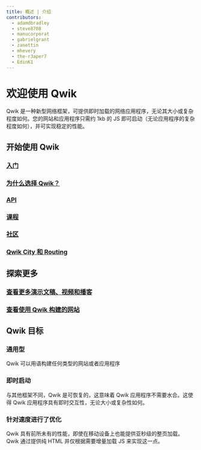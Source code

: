 ```yaml
---
title: 概述 | 介绍
contributors:
  - adamdbradley
  - steve8708
  - manucorporat
  - gabrielgrant
  - zanettin
  - mhevery
  - the-r3aper7
  - EdinK1
---
```


# 欢迎使用 Qwik

Qwik 是一种新型网络框架，可提供即时加载的网络应用程序，无论其大小或复杂程度如何。您的网站和应用程序只需约 1kb 的 JS 即可启动（无论应用程序的复杂程度如何），并可实现稳定的性能。

## 开始使用 Qwik

<div class="card-grid">
  <a class="card card-center" href="/docs/getting-started/">
    <ImgGettingStartedRocket class="intro-icon" style="margin-bottom:-7px"/>
    <h3>入门</h3>
  </a>
  <a class="card card-center" href="/docs/concepts/think-qwik/">
    <ImgWhyQwikLogo class="intro-icon" />
    <h3>为什么选择 Qwik？</h3>
  </a>
  <a class="card card-center" href="/api/">
    <ImgApiServer class="intro-icon" style="margin-bottom:15px"/>
    <h3>API</h3>
  </a>
  <a class="card card-center" href="/ecosystem/#courses">
    <ImgCoursesBook class="intro-icon" style="margin-bottom:15px"/>
    <h3>课程</h3>
  </a>
  <a class="card card-center" href="https://qwik.builder.io/chat">
     <ImgCommunityChat class="intro-icon" />
    <h3>社区</h3>
  </a>
  <a class="card card-center" href="/docs/qwikcity/">
    <ImgQwikcityAndRouting class="intro-icon" />
    <h3>Qwik City 和 Routing</h3>
  </a>
</div>

## 探索更多

<div class="card-grid">
  <a class="card card-center" href="/media/">
    <ImgSeeMoreMedia class="intro-icon" />
    <h3>查看更多演示文稿、视频和播客</h3>
  </a>
  <a class="card card-center" href="/showcase/">
    <ImgShowcase class="intro-icon" />
    <h3>查看使用 Qwik 构建的网站</h3>
  </a>
</div>

## Qwik 目标

<div class="card-grid">
  <div class="card">
    <h3>通用型</h3>
    <p>Qwik 可以用语构建任何类型的网站或者应用程序</p>
  </div>
  <div class="card">
    <h3>即时启动</h3>
    <p>与其他框架不同，Qwik 是可恢复的，这意味着 Qwik 应用程序不需要水合。这使得 Qwik 应用程序具有即时交互性，无论大小或复杂性如何。</p>
  </div>
  <div class="card">
    <h3>针对速度进行了优化</h3>
    <p>Qwik 具有前所未有的性能，即使在移动设备上也能提供亚秒级的整页加载。Qwik 通过提供纯 HTML 并仅根据需要增量加载 JS 来实现这一点。</p>
  </div>
</div>
